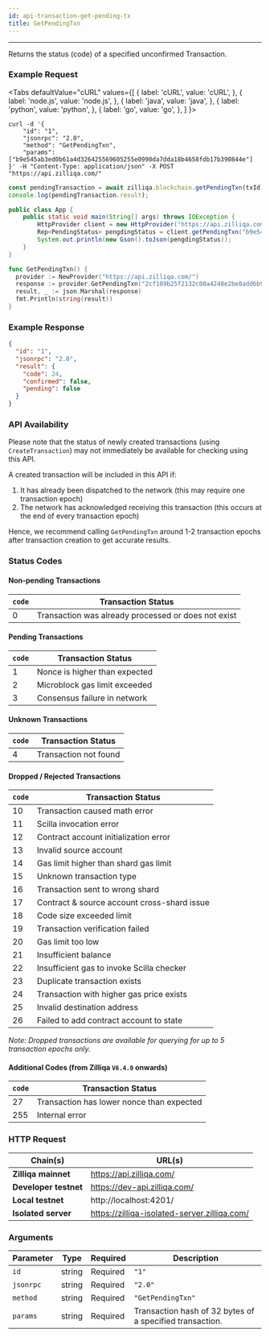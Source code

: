 ```yaml
---
id: api-transaction-get-pending-tx
title: GetPendingTxn
---
```


---
Returns the status (code) of a specified unconfirmed Transaction.

### Example Request



<Tabs
  defaultValue="cURL"
  values={[
    { label: 'cURL', value: 'cURL', },
    { label: 'node.js', value: 'node.js', },
    { label: 'java', value: 'java', },
    { label: 'python', value: 'python', },
    { label: 'go', value: 'go', },
  ]
}>

<TabItem value="cURL">

```shell
curl -d '{
    "id": "1",
    "jsonrpc": "2.0",
    "method": "GetPendingTxn",
    "params": ["b9e545ab3ed0b61a4d326425569605255e0990da7dda18b4658fdb17b390844e"]
}' -H "Content-Type: application/json" -X POST "https://api.zilliqa.com/"
```
</TabItem>
<TabItem value="node.js">

```js
const pendingTransaction = await zilliqa.blockchain.getPendingTxn(txId);
console.log(pendingTransaction.result);
```
</TabItem>
<TabItem value="java">

```java
public class App {
    public static void main(String[] args) throws IOException {
        HttpProvider client = new HttpProvider("https://api.zilliqa.com");
        Rep<PendingStatus> pengdingStatus = client.getPendingTxn("b9e545ab3ed0b61a4d326425569605255e0990da7dda18b4658fdb17b390844e");
        System.out.println(new Gson().toJson(pengdingStatus));
    }
}
```
</TabItem>

<TabItem value="go">

```go
func GetPendingTxn() {
  provider := NewProvider("https://api.zilliqa.com/")
  response := provider.GetPendingTxn("2cf109b25f2132c08a4248e2be8add6b95b92aef5b2c77e737faefbc9353ee7c")
  result, _ := json.Marshal(response)
  fmt.Println(string(result))
}
```
</TabItem>
</Tabs>

### Example Response

```json
{
  "id": "1",
  "jsonrpc": "2.0",
  "result": {
    "code": 24,
    "confirmed": false,
    "pending": false
  }
}
```

### API Availability

Please note that the status of newly created transactions (using `CreateTransaction`) may not immediately be available for checking using this API.

A created transaction will be included in this API if:

1. It has already been dispatched to the network (this may require one transaction epoch)
2. The network has acknowledged receiving this transaction (this occurs at the end of every transaction epoch)

Hence, we recommend calling `GetPendingTxn` around 1-2 transaction epochs after transaction creation to get accurate results.

### Status Codes

#### Non-pending Transactions

| `code` | Transaction Status                                  |
| ------ | --------------------------------------------------- |
| 0      | Transaction was already processed or does not exist |

#### Pending Transactions

| `code` | Transaction Status             |
| ------ | ------------------------------ |
| 1      | Nonce is higher than expected  |
| 2      | Microblock gas limit exceeded  |
| 3      | Consensus failure in network   |

#### Unknown Transactions

| `code` | Transaction Status     |
| ------ | ---------------------- |
| 4      | Transaction not found  |

#### Dropped / Rejected Transactions

| `code` | Transaction Status                          |
| ------ | ------------------------------------------- |
| 10     | Transaction caused math error               |
| 11     | Scilla invocation error                     |
| 12     | Contract account initialization error       |
| 13     | Invalid source account                      |
| 14     | Gas limit higher than shard gas limit       |
| 15     | Unknown transaction type                    |
| 16     | Transaction sent to wrong shard             |
| 17     | Contract & source account cross-shard issue |
| 18     | Code size exceeded limit                    |
| 19     | Transaction verification failed             |
| 20     | Gas limit too low                           |
| 21     | Insufficient balance                        |
| 22     | Insufficient gas to invoke Scilla checker   |
| 23     | Duplicate transaction exists                |
| 24     | Transaction with higher gas price exists    |
| 25     | Invalid destination address                 |
| 26     | Failed to add contract account to state     |

_Note: Dropped transactions are available for querying for up to 5 transaction epochs only._

#### Additional Codes (from Zilliqa `V6.4.0` onwards)

| `code` | Transaction Status                          |
| ------ | ------------------------------------------- |
| 27     | Transaction has lower nonce than expected   |
| 255    | Internal error                              |

### HTTP Request

| Chain(s)              | URL(s)                       |
| --------------------- | ---------------------------- |
| **Zilliqa mainnet**   | https://api.zilliqa.com/     |
| **Developer testnet** | https://dev-api.zilliqa.com/ |
| **Local testnet**     | http://localhost:4201/       |
| **Isolated server**   | https://zilliqa-isolated-server.zilliqa.com/ |

### Arguments

| Parameter | Type   | Required | Description                                              |
| --------- | ------ | -------- | -------------------------------------------------------- |
| `id`      | string | Required | `"1"`                                                    |
| `jsonrpc` | string | Required | `"2.0"`                                                  |
| `method`  | string | Required | `"GetPendingTxn"`                                        |
| `params`  | string | Required | Transaction hash of 32 bytes of a specified transaction. |